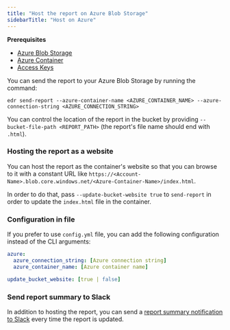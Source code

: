 ```yaml
---
title: "Host the report on Azure Blob Storage"
sidebarTitle: "Host on Azure"
---
```


<Info>

**Prerequisites**

- [Azure Blob Storage](https://learn.microsoft.com/en-us/azure/storage/common/storage-account-create?tabs=azure-portal)
- [Azure Container](https://learn.microsoft.com/en-us/azure/storage/blobs/blob-containers-portal)
- [Access Keys](https://learn.microsoft.com/en-us/azure/storage/common/storage-account-keys-manage?tabs=azure-portal)

</Info>

You can send the report to your Azure Blob Storage by running the command:

```shell
edr send-report --azure-container-name <AZURE_CONTAINER_NAME> --azure-connection-string <AZURE_CONNECTION_STRING>
```

You can control the location of the report in the bucket by providing `--bucket-file-path <REPORT_PATH>` (the report's file name should end with `.html`).

### Hosting the report as a website

You can host the report as the container's website so that you can browse to it with a constant URL
like `https://<Account-Name>.blob.core.windows.net/<Azure-Container-Name>/index.html`.

In order to do that, pass `--update-bucket-website true` to `send-report` in order to update the `index.html` file in
the container.

### Configuration in file

If you prefer to use `config.yml` file, you can add the following configuration instead of the CLI arguments:

```yml
azure:
  azure_connection_string: [Azure connection string]
  azure_container_name: [Azure container name]

update_bucket_website: [true | false]
```

### Send report summary to Slack

In addition to hosting the report, you can send a [report summary notification to Slack](/oss/guides/share-observability-report/send-report-summary) every time the report is updated.
